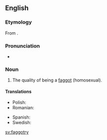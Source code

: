 ==English==

===Etymology===
From {{suffix|faggot|ry}}.

===Pronunciation===
* {{IPA|/ˈfæɡətɹi/}}

===Noun===
{{en-noun|~|faggotries}}

# {{context|pejorative|slang|lang=en}} The quality of being a [[faggot]] (homosexual).

====Translations====
{{trans-top|the quality of being a faggot}}
* Polish: {{t+|pl|pedalstwo|n}}
* Romanian: {{t|ro|poponaritate|f}}
{{trans-mid}}
* Spanish: {{t|es|mariconería|f}}
* Swedish: {{t+|sv|bögeri|n}}
{{trans-bottom}}

[[sv:faggotry]]